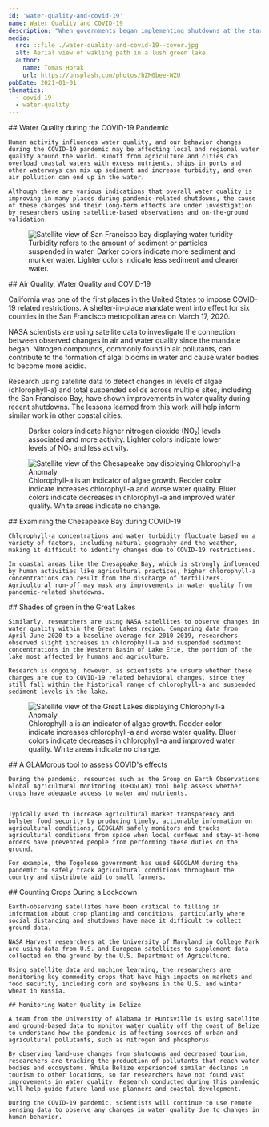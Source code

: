 ```yaml
---
id: 'water-quality-and-covid-19'
name: Water Quality and COVID-19
description: "When governments began implementing shutdowns at the start of the COVID-19 pandemic, scientists wondered how the water would respond to the sudden change in human behavior."
media:
  src: ::file ./water-quality-and-covid-19--cover.jpg
  alt: Aerial view of wakling path in a lush green lake
  author:
    name: Tomas Horak
    url: https://unsplash.com/photos/hZM0bee-WZU
pubDate: 2021-01-01
thematics:
  - covid-19
  - water-quality
---
```

<Block>
  <Prose>
    ## Water Quality during the COVID-19 Pandemic

    Human activity influences water quality, and our behavior changes during the COVID-19 pandemic may be affecting local and regional water quality around the world. Runoff from agriculture and cities can overload coastal waters with excess nutrients, ships in ports and other waterways can mix up sediment and increase turbidity, and even air pollution can end up in the water.
    
    Although there are various indications that overall water quality is improving in many places during pandemic-related shutdowns, the cause of these changes and their long-term effects are under investigation by researchers using satellite-based observations and on-the-ground validation.
  </Prose>
</Block>

<Block type='wide'>
  <Figure>
      <Image
        src={new URL('./turbidity-sf.png', import.meta.url).href}
        alt='Satellite view of San Francisco bay displaying water turidity'
      />
    <Caption >
      Turbidity refers to the amount of sediment or particles suspended in water. Darker colors indicate more sediment and murkier water. Lighter colors indicate less sediment and clearer water.
    </Caption> 
  </Figure>
</Block>

<Block type='full'>
  <Prose>
    ## Air Quality, Water Quality and COVID-19

  California was one of the first places in the United States to impose COVID-19 related restrictions. A shelter-in-place mandate went into effect for six counties in the San Francisco metropolitan area on March 17, 2020.
  
  NASA scientists are using satellite data to investigate the connection between observed changes in air and water quality since the mandate began. Nitrogen compounds, commonly found in air pollutants, can contribute to the formation of algal blooms in water and cause water bodies to become more acidic.
  
  Research using satellite data to detect changes in levels of algae (chlorophyll-a) and total suspended solids across multiple sites, including the San Francisco Bay, have shown improvements in water quality during recent shutdowns. The lessons learned from this work will help inform similar work in other coastal cities.
  </Prose>
  <Figure>
    <Map
      datasetId='no2'
      layerId='no2-monthly-diff'
      center={[-122.097, 37.573]}
      zoom={9}
      dateTime='2015-01-01'
      compareDateTime='2020-04-01'
    />
    <Caption 
      attrAuthor='NASA' 
      attrUrl='https://nasa.gov/'
    >
      Darker colors indicate higher nitrogen dioxide (NO₂) levels associated and more activity. Lighter colors indicate lower levels of NO₂ and less activity.
    </Caption> 
  </Figure>
</Block>

<Block type='full'>
  <Figure>
      <Image
        src={new URL('./chlorophyll-chesapeake.png', import.meta.url).href}
        alt='Satellite view of the Chesapeake bay displaying Chlorophyll-a Anomaly'
      />
    <Caption >
      Chlorophyll-a is an indicator of algae growth. Redder color indicate increases chlorophyll-a and worse water quality. Bluer colors indicate decreases in chlorophyll-a and improved water quality. White areas indicate no change.
    </Caption> 
  </Figure>
  <Prose>
    ## Examining the Chesapeake Bay during COVID-19

    Chlorophyll-a concentrations and water turbidity fluctuate based on a variety of factors, including natural geography and the weather, making it difficult to identify changes due to COVID-19 restrictions.
    
    In coastal areas like the Chesapeake Bay, which is strongly influenced by human activities like agricultural practices, higher chlorophyll-a concentrations can result from the discharge of fertilizers. Agricultural run-off may mask any improvements in water quality from pandemic-related shutdowns.
  </Prose>
</Block>

<Block type='full'>
  <Prose>
    ## Shades of green in the Great Lakes

    Similarly, researchers are using NASA satellites to observe changes in water quality within the Great Lakes region. Comparing data from April-June 2020 to a baseline average for 2010-2019, researchers observed slight increases in chlorophyll-a and suspended sediment concentrations in the Western Basin of Lake Erie, the portion of the lake most affected by humans and agriculture.
    
    Research is ongoing, however, as scientists are unsure whether these changes are due to COVID-19 related behavioral changes, since they still fall within the historical range of chlorophyll-a and suspended sediment levels in the lake.
  </Prose>
  <Figure>
      <Image
        src={new URL('./chlorophyll-great-lakes.png', import.meta.url).href}
        alt='Satellite view of the Great Lakes displaying Chlorophyll-a Anomaly'
      />
    <Caption >
      Chlorophyll-a is an indicator of algae growth. Redder color indicate increases chlorophyll-a and worse water quality. Bluer colors indicate decreases in chlorophyll-a and improved water quality. White areas indicate no change.
    </Caption> 
  </Figure>
</Block>

<Block>
  <Prose>
    ## A GLAMorous tool to assess COVID's effects

    During the pandemic, resources such as the Group on Earth Observations Global Agricultural Monitoring (GEOGLAM) tool help assess whether crops have adequate access to water and nutrients.
    
    
    Typically used to increase agricultural market transparency and bolster food security by producing timely, actionable information on agricultural conditions, GEOGLAM safely monitors and tracks agricultural conditions from space when local curfews and stay-at-home orders have prevented people from performing these duties on the ground.
    
    For example, the Togolese government has used GEOGLAM during the pandemic to safely track agricultural conditions throughout the country and distribute aid to small farmers.
  </Prose>
</Block>

<Block type='full'>
  <Figure>
    <Map
      datasetId='geoglam'
      layerId='geoglam'
      center={[0, 0]}
      zoom={1}
      dateTime='2021-01-01'
    />
    <Caption 
      attrAuthor='NASA' 
      attrUrl='https://nasa.gov/'
    />
  </Figure>
</Block>

<Block>
  <Prose>
    ## Counting Crops During a Lockdown

    Earth-observing satellites have been critical to filling in information about crop planting and conditions, particularly where social distancing and shutdowns have made it difficult to collect ground data.
    
    NASA Harvest researchers at the University of Maryland in College Park are using data from U.S. and European satellites to supplement data collected on the ground by the U.S. Department of Agriculture.
    
    Using satellite data and machine learning, the researchers are monitoring key commodity crops that have high impacts on markets and food security, including corn and soybeans in the U.S. and winter wheat in Russia.

    ## Monitoring Water Quality in Belize

    A team from the University of Alabama in Huntsville is using satellite and ground-based data to monitor water quality off the coast of Belize to understand how the pandemic is affecting sources of urban and agricultural pollutants, such as nitrogen and phosphorus.

    By observing land-use changes from shutdowns and decreased tourism, researchers are tracking the production of pollutants that reach water bodies and ecosystems. While Belize experienced similar declines in tourism to other locations, so far researchers have not found vast improvements in water quality. Research conducted during this pandemic will help guide future land-use planners and coastal development.

    During the COVID-19 pandemic, scientists will continue to use remote sensing data to observe any changes in water quality due to changes in human behavior.
  </Prose>
</Block>
